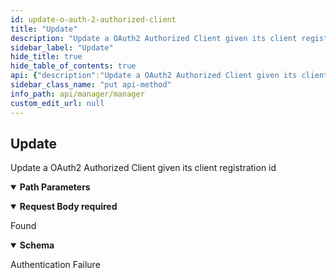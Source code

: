 ```yaml
---
id: update-o-auth-2-authorized-client
title: "Update"
description: "Update a OAuth2 Authorized Client given its client registration id"
sidebar_label: "Update"
hide_title: true
hide_table_of_contents: true
api: {"description":"Update a OAuth2 Authorized Client given its client registration id","operationId":"updateOAuth2AuthorizedClient","parameters":[{"description":"The Id","in":"path","name":"id","required":true,"schema":{"type":"integer","format":"int64"}}],"requestBody":{"content":{"application/json":{"schema":{"type":"object","description":"The OAuth2 Authorized Client request","properties":{"access_token_expires_at":{"type":"string","format":"date-time","description":"When the Access Token expires"},"access_token_issued_at":{"type":"string","format":"date-time","description":"When the Access Token was issued"},"access_token_scopes":{"type":"string","description":"The Access Token scopes"},"access_token_type":{"type":"string","description":"The Access Token Type"},"access_token_value":{"type":"string","description":"The Access Token Value"},"client_registration_id":{"type":"string","description":"The Client Registration Id"},"principal_name":{"type":"string","description":"The Principal Name"},"refresh_token_issued_at":{"type":"string","format":"date-time","description":"When the Access Token was issued"},"refresh_token_value":{"type":"string","description":"The Refresh Token Value"}},"title":"OAuth2AuthorizedClientRequest"}}},"required":true},"responses":{"200":{"content":{"application/json":{"schema":{"type":"object","description":"A OAuth2 Authorized Client","properties":{"access_token_expires_at":{"type":"string","format":"date-time"},"access_token_issued_at":{"type":"string","format":"date-time"},"access_token_scopes":{"type":"string"},"access_token_type":{"type":"string"},"access_token_value":{"type":"string"},"client_registration_id":{"type":"string"},"id":{"type":"integer","format":"int64"},"principal_name":{"type":"string"},"refresh_token_issued_at":{"type":"string","format":"date-time"},"refresh_token_value":{"type":"string"}},"title":"OAuth2AuthorizedClient"}}},"description":"Found"},"401":{"description":"Authentication Failure"}},"security":[{"OAuth2":[]}],"tags":["OAuth2 Authorized Clients"],"method":"put","path":"/oauth2/authorized-clients/{id}","servers":[{"url":"https://api.wordlift.io"}],"securitySchemes":{"ApiKey":{"description":"`Key {your key}`","in":"header","name":"Authorization","type":"apiKey"},"OAuth2":{"flows":{"authorizationCode":{"authorizationUrl":"https://s.wordlift.io/oauth/authorize/","scopes":{"basic":"basic scope"},"tokenUrl":"https://s.wordlift.io/oauth/token/"}},"type":"oauth2"}},"jsonRequestBodyExample":{"access_token_expires_at":"2024-02-28T15:20:20.108Z","access_token_issued_at":"2024-02-28T15:20:20.108Z","access_token_scopes":"string","access_token_type":"string","access_token_value":"string","client_registration_id":"string","principal_name":"string","refresh_token_issued_at":"2024-02-28T15:20:20.108Z","refresh_token_value":"string"},"info":{"contact":{"email":"hello@wordlift.io","name":"WordLift","url":"https://wordlift.io"},"description":"Subscription management and related services.","license":{"name":"(c) copyright 2022-present WordLift","url":"https://wordlift.io"},"termsOfService":"https://wordlift.io/terms-of-service/","title":"Manager","version":"1.0"},"postman":{"name":"Update","description":{"content":"Update a OAuth2 Authorized Client given its client registration id","type":"text/plain"},"url":{"path":["oauth2","authorized-clients",":id"],"host":["{{baseUrl}}"],"query":[],"variable":[{"disabled":false,"description":{"content":"(Required) The Id","type":"text/plain"},"type":"any","value":"","key":"id"}]},"header":[{"key":"Content-Type","value":"application/json"},{"key":"Accept","value":"application/json"}],"method":"PUT","body":{"mode":"raw","raw":"\"\"","options":{"raw":{"language":"json"}}},"auth":{"type":"oauth2","oauth2":[]}}}
sidebar_class_name: "put api-method"
info_path: api/manager/manager
custom_edit_url: null
---
```



## Update



Update a OAuth2 Authorized Client given its client registration id

<details style={{"marginBottom":"1rem"}} data-collapsed={false} open={true}><summary style={{}}><strong>Path Parameters</strong></summary><div><ul><ParamsItem className={"paramsItem"} param={{"description":"The Id","in":"path","name":"id","required":true,"schema":{"type":"integer","format":"int64"}}}></ParamsItem></ul></div></details><MimeTabs><TabItem label={"application/json"} value={"application/json-schema"}><details style={{}} data-collapsed={false} open={true}><summary style={{"textAlign":"left"}}><strong>Request Body</strong><strong style={{"fontSize":"var(--ifm-code-font-size)","color":"var(--openapi-required)"}}> required</strong></summary><div style={{"textAlign":"left","marginLeft":"1rem"}}></div><ul style={{"marginLeft":"1rem"}}><SchemaItem collapsible={false} name={"access_token_expires_at"} required={false} schemaName={"date-time"} qualifierMessage={undefined} schema={{"type":"string","format":"date-time","description":"When the Access Token expires"}}></SchemaItem><SchemaItem collapsible={false} name={"access_token_issued_at"} required={false} schemaName={"date-time"} qualifierMessage={undefined} schema={{"type":"string","format":"date-time","description":"When the Access Token was issued"}}></SchemaItem><SchemaItem collapsible={false} name={"access_token_scopes"} required={false} schemaName={"string"} qualifierMessage={undefined} schema={{"type":"string","description":"The Access Token scopes"}}></SchemaItem><SchemaItem collapsible={false} name={"access_token_type"} required={false} schemaName={"string"} qualifierMessage={undefined} schema={{"type":"string","description":"The Access Token Type"}}></SchemaItem><SchemaItem collapsible={false} name={"access_token_value"} required={false} schemaName={"string"} qualifierMessage={undefined} schema={{"type":"string","description":"The Access Token Value"}}></SchemaItem><SchemaItem collapsible={false} name={"client_registration_id"} required={false} schemaName={"string"} qualifierMessage={undefined} schema={{"type":"string","description":"The Client Registration Id"}}></SchemaItem><SchemaItem collapsible={false} name={"principal_name"} required={false} schemaName={"string"} qualifierMessage={undefined} schema={{"type":"string","description":"The Principal Name"}}></SchemaItem><SchemaItem collapsible={false} name={"refresh_token_issued_at"} required={false} schemaName={"date-time"} qualifierMessage={undefined} schema={{"type":"string","format":"date-time","description":"When the Access Token was issued"}}></SchemaItem><SchemaItem collapsible={false} name={"refresh_token_value"} required={false} schemaName={"string"} qualifierMessage={undefined} schema={{"type":"string","description":"The Refresh Token Value"}}></SchemaItem></ul></details></TabItem></MimeTabs><div><ApiTabs><TabItem label={"200"} value={"200"}><div>

Found

</div><div><MimeTabs schemaType={"response"}><TabItem label={"application/json"} value={"application/json"}><SchemaTabs><TabItem label={"Schema"} value={"Schema"}><details style={{}} data-collapsed={false} open={true}><summary style={{"textAlign":"left"}}><strong>Schema</strong></summary><div style={{"textAlign":"left","marginLeft":"1rem"}}></div><ul style={{"marginLeft":"1rem"}}><SchemaItem collapsible={false} name={"access_token_expires_at"} required={false} schemaName={"date-time"} qualifierMessage={undefined} schema={{"type":"string","format":"date-time"}}></SchemaItem><SchemaItem collapsible={false} name={"access_token_issued_at"} required={false} schemaName={"date-time"} qualifierMessage={undefined} schema={{"type":"string","format":"date-time"}}></SchemaItem><SchemaItem collapsible={false} name={"access_token_scopes"} required={false} schemaName={"string"} qualifierMessage={undefined} schema={{"type":"string"}}></SchemaItem><SchemaItem collapsible={false} name={"access_token_type"} required={false} schemaName={"string"} qualifierMessage={undefined} schema={{"type":"string"}}></SchemaItem><SchemaItem collapsible={false} name={"access_token_value"} required={false} schemaName={"string"} qualifierMessage={undefined} schema={{"type":"string"}}></SchemaItem><SchemaItem collapsible={false} name={"client_registration_id"} required={false} schemaName={"string"} qualifierMessage={undefined} schema={{"type":"string"}}></SchemaItem><SchemaItem collapsible={false} name={"id"} required={false} schemaName={"int64"} qualifierMessage={undefined} schema={{"type":"integer","format":"int64"}}></SchemaItem><SchemaItem collapsible={false} name={"principal_name"} required={false} schemaName={"string"} qualifierMessage={undefined} schema={{"type":"string"}}></SchemaItem><SchemaItem collapsible={false} name={"refresh_token_issued_at"} required={false} schemaName={"date-time"} qualifierMessage={undefined} schema={{"type":"string","format":"date-time"}}></SchemaItem><SchemaItem collapsible={false} name={"refresh_token_value"} required={false} schemaName={"string"} qualifierMessage={undefined} schema={{"type":"string"}}></SchemaItem></ul></details></TabItem><TabItem label={"Example (from schema)"} value={"Example (from schema)"}><ResponseSamples responseExample={"{\n  \"access_token_expires_at\": \"2024-02-28T15:20:20.127Z\",\n  \"access_token_issued_at\": \"2024-02-28T15:20:20.127Z\",\n  \"access_token_scopes\": \"string\",\n  \"access_token_type\": \"string\",\n  \"access_token_value\": \"string\",\n  \"client_registration_id\": \"string\",\n  \"id\": 0,\n  \"principal_name\": \"string\",\n  \"refresh_token_issued_at\": \"2024-02-28T15:20:20.128Z\",\n  \"refresh_token_value\": \"string\"\n}"} language={"json"}></ResponseSamples></TabItem></SchemaTabs></TabItem></MimeTabs></div></TabItem><TabItem label={"401"} value={"401"}><div>

Authentication Failure

</div><div></div></TabItem></ApiTabs></div>
      